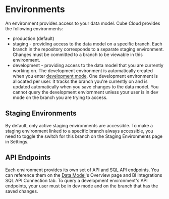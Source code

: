 # Environments

An environment provides access to your data model. Cube Cloud provides the following environments:
- production (default)
- staging - providing access to the data model on a specific branch.
  Each branch in the repository corresponds to a separate staging environment.
  Changes must be committed to a branch to be viewable in this environment.
- development - providing access to the data model that you are currently working on.
  The development environment is automatically created when you enter [development mode][ref-dev-mode].
  One development environment is allocated per user.
  It tracks the branch you're currently on and is updated automatically when you save changes to the data model.
  You cannot query the development enviornment unless your user is in dev mode on the branch you are trying to access.

## Staging Environments
By default, only active staging environments are accessible. To make a staging environment linked to a specific branch always accessible,
you need to toggle the switch for this branch on the Staging Environments page in Settings.
<Screenshot
  src="https://ucarecdn.com/b0e81a61-5887-424b-af89-d5e9cebb24f2/"
  alt="Staging Environments settings"
/>

## API Endpoints
Each environment provides its own set of API and SQL API endpoints.
You can reference them on the [Data Model][ref-data-model]'s Overview page and <Btn>BI Integrations</Btn> SQL API Connection tab.
To query a development environment's API endpoints, your user must be in dev mode and on the branch that has the saved changes.

<Screenshot
  src="https://ucarecdn.com/e1cddf72-3044-4d72-a0b9-023bf3285786/"
  alt="Data Model's Overview page"
/>
<Screenshot
  src="https://ucarecdn.com/64e244dc-3632-4403-bea5-38b9632094cc/"
  alt="BI Integrations SQL API Connection tab"
/>

[ref-dev-mode]: /product/workspace/dev-mode
[ref-data-model]: /product/workspace/data-model
